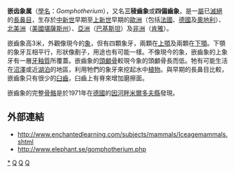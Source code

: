 {{Automatic taxobox
| taxon = Gomphotherium
| authority = Burmeister, 1837
| image = Gomphotherium.JPG
| fossil_range = 早[[中新世|中新世]]至早[[上新世|上新世]]
|subdivision_ranks = [[種|種]]
|subdivision =
* ''G. anguirvalis''
* 狭齿嵌齿象 ''G. angustidens'' 
* 连接嵌齿象 ''G. annectens'' 
* 布鲁斯特嵌齿象 ''G. brewsterensis''
* 卡尔弗特嵌齿象 ''G. calvertense''
* ''G. connexus''
* 意外嵌齿象 ''G. inopinatum''
* 内布拉斯加嵌齿象 ''G. nebrascensis''
* ''G. obscurum''
* 奥氏嵌齿象 ''G. osborni''
* 延伸嵌齿象 ''G. productum''
* 粗齿嵌齿象 ''G. rugosidens''
* 单齿嵌齿象 ''G. simplicidens''
* 施泰因海姆嵌齿象 ''G. steinheimense''
* 亚似貘型嵌齿象 ''G. subtapiroideum''
* 威氏嵌齿象 ''G. willistoni''
* 维曼嵌齿象 ''G. wimani''
| synonyms =
* [[三稜齒象|三稜齒象]] ''Trilophodon''
* [[四偏齒象|四偏齒象]] ''Tetrabelodon''
}}
'''嵌齿象属'''（[[學名|學名]]：''Gomphotherium''），又名'''三稜齒象'''或'''四偏齒象'''，是一[[屬|屬]]已[[滅絕|滅絕]]的[[長鼻目|長鼻目]]，生存於[[中新世|中新世]]早期至[[上新世|上新世]]早期的[[歐洲|歐洲]]（包括[[法國|法國]]、[[德國|德國]]及[[奧地利|奧地利]]）、[[北美洲|北美洲]]（[[美國|美國]][[堪薩斯州|堪薩斯州]]）、[[亞洲|亞洲]]（[[巴基斯坦|巴基斯坦]]）及[[非洲|非洲]]（[[肯雅|肯雅]]）。

嵌齒象高3米，外觀像現今的[[象|象]]，但有四顆象牙，兩顆在[[上顎|上顎]]及兩顆在[[下顎|下顎]]。下顎的象牙互相平行，形狀像剷子，用途也有可能一樣。不像現今的象，嵌齒象的上象牙有一層[[牙釉質|牙釉質]]所覆蓋。嵌齒象的[[頭顱骨|頭顱骨]]較現今象的頭顱骨長而低。牠有可能生活在[[沼澤|沼澤]]或近[[湖泊|湖泊]]的地區，利用牠們的象牙來挖起水中[[植物|植物]]。與早期的長鼻目比較，嵌齒象只有很少的[[臼齒|臼齒]]，臼齒上有脊來增加磨擦面。

嵌齒象的完整[[骨骼|骨骼]]是於1971年在[[德國|德國]]的[[因河畔米爾多夫縣|因河畔米爾多夫縣]]發現。

== 外部連結 ==
* http://www.enchantedlearning.com/subjects/mammals/Iceagemammals.shtml {{Wayback|url=http://www.enchantedlearning.com/subjects/mammals/Iceagemammals.shtml |date=20201109215347 }}
* http://www.elephant.se/gomphotherium.php {{Wayback|url=http://www.elephant.se/gomphotherium.php |date=20181007010430 }}
{{長鼻目}}
{{Taxonbar|from=Q132604}}

[[Category:嵌齒象科|*]]
[[Category:中新世哺乳類|Q]]
[[Category:上新世哺乳類|Q]]
[[Category:1837年描述的分类群|Q]]